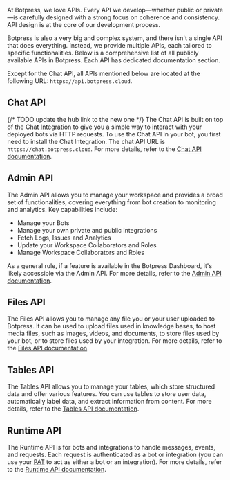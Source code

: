 At Botpress, we love APIs. Every API we develop—whether public or private—is carefully designed with a strong focus on coherence and consistency. API design is at the core of our development process.

Botpress is also a very big and complex system, and there isn't a single API that does everything. Instead, we provide multiple APIs, each tailored to specific functionalities. Below is a comprehensive list of all publicly available APIs in Botpress. Each API has dedicated documentation section.

Except for the Chat API, all APIs mentioned below are located at the following URL: `https://api.botpress.cloud`.

## Chat API

{/* TODO update the hub link to the new one */}
The Chat API is built on top of the [Chat Integration](https://studio.botpress.cloud/home?exploreHub=1&hubItemId=intver_01JVYWESY3BVAM5FR3XT9X813H&search=Chat+integration) to give you a simple way to interact with your deployed bots via HTTP requests. To use the Chat API in your bot, you first need to install the Chat Integration. The chat API URL is `https://chat.botpress.cloud`. For more details, refer to the [Chat API documentation](./chat-api).

## Admin API

The Admin API allows you to manage your workspace and provides a broad set of functionalities, covering everything from bot creation to monitoring and analytics. Key capabilities include:
- Manage your Bots
- Manage your own private and public integrations
- Fetch Logs, Issues and Analytics
- Update your Workspace Collaborators and Roles
- Manage Workspace Collaborators and Roles

As a general rule, if a feature is available in the Botpress Dashboard, it's likely accessible via the Admin API. For more details, refer to the [Admin API documentation](./admin-api).

## Files API

The Files API allows you to manage any file you or your user uploaded to Botpress. It can be used to upload files used in knowledge bases, to host media files, such as images, videos, and documents, to store files used by your bot, or to store files used by your integration. For more details, refer to the [Files API documentation](./files-api).

## Tables API

The Tables API allows you to manage your tables, which store structured data and offer various features. You can use tables to store user data, automatically label data, and extract information from content. For more details, refer to the [Tables API documentation](./tables-api).

## Runtime API

The Runtime API is for bots and integrations to handle messages, events, and requests. Each request is authenticated as a bot or integration (you can use your [PAT](/api-reference/authentication#1-personal-access-token-pat) to act as either a bot or an integration). For more details, refer to the [Runtime API documentation](./runtime-api).

